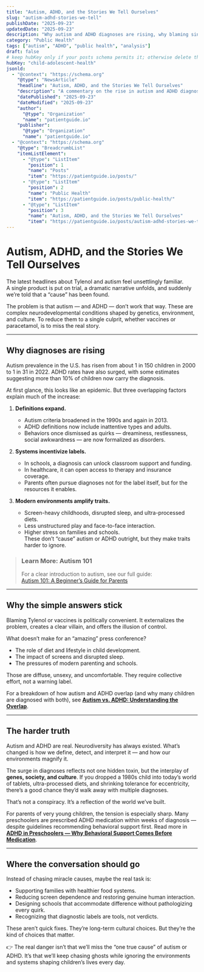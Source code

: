 ```yaml
---
title: "Autism, ADHD, and the Stories We Tell Ourselves"
slug: "autism-adhd-stories-we-tell"
publishDate: "2025-09-23"
updatedDate: "2025-09-23"
description: "Why autism and ADHD diagnoses are rising, why blaming single causes like Tylenol or vaccines misses the point, and where the conversation should go instead."
category: "Public Health"
tags: ["autism", "ADHD", "public health", "analysis"]
draft: false
# keep hubKey only if your posts schema permits it; otherwise delete the next line
hubKey: "child-adolescent-health"
jsonld:
  - "@context": "https://schema.org"
    "@type": "NewsArticle"
    "headline": "Autism, ADHD, and the Stories We Tell Ourselves"
    "description": "A commentary on the rise in autism and ADHD diagnoses, exploring definitions, culture, and environment over simple scapegoats."
    "datePublished": "2025-09-23"
    "dateModified": "2025-09-23"
    "author":
      "@type": "Organization"
      "name": "patientguide.io"
    "publisher":
      "@type": "Organization"
      "name": "patientguide.io"
  - "@context": "https://schema.org"
    "@type": "BreadcrumbList"
    "itemListElement":
      - "@type": "ListItem"
        "position": 1
        "name": "Posts"
        "item": "https://patientguide.io/posts/"
      - "@type": "ListItem"
        "position": 2
        "name": "Public Health"
        "item": "https://patientguide.io/posts/public-health/"
      - "@type": "ListItem"
        "position": 3
        "name": "Autism, ADHD, and the Stories We Tell Ourselves"
        "item": "https://patientguide.io/posts/autism-adhd-stories-we-tell/"
---
```



# Autism, ADHD, and the Stories We Tell Ourselves

The latest headlines about Tylenol and autism feel unsettlingly familiar.  
A single product is put on trial, a dramatic narrative unfolds, and suddenly we’re told that a “cause” has been found.  

The problem is that autism — and ADHD — don’t work that way. These are complex neurodevelopmental conditions shaped by genetics, environment, and culture. To reduce them to a single culprit, whether vaccines or paracetamol, is to miss the real story.  

---

## Why diagnoses are rising

Autism prevalence in the U.S. has risen from about 1 in 150 children in 2000 to 1 in 31 in 2022. ADHD rates have also surged, with some estimates suggesting more than 10% of children now carry the diagnosis.  

At first glance, this looks like an epidemic. But three overlapping factors explain much of the increase:  

1. **Definitions expand.**  
   - Autism criteria broadened in the 1990s and again in 2013.  
   - ADHD definitions now include inattentive types and adults.  
   - Behaviors once dismissed as quirks — dreaminess, restlessness, social awkwardness — are now formalized as disorders.  

2. **Systems incentivize labels.**  
   - In schools, a diagnosis can unlock classroom support and funding.  
   - In healthcare, it can open access to therapy and insurance coverage.  
   - Parents often pursue diagnoses not for the label itself, but for the resources it enables.  

3. **Modern environments amplify traits.**  
   - Screen-heavy childhoods, disrupted sleep, and ultra-processed diets.  
   - Less unstructured play and face-to-face interaction.  
   - Higher stress on families and schools.  
   These don’t “cause” autism or ADHD outright, but they make traits harder to ignore.  

> ### Learn More: Autism 101  
> For a clear introduction to autism, see our full guide:  
> [Autism 101: A Beginner’s Guide for Parents](/guides/child-adolescent-health/autism-101)

---

## Why the simple answers stick

Blaming Tylenol or vaccines is politically convenient. It externalizes the problem, creates a clear villain, and offers the illusion of control.  

What doesn’t make for an “amazing” press conference?  
- The role of diet and lifestyle in child development.  
- The impact of screens and disrupted sleep.  
- The pressures of modern parenting and schools.  

Those are diffuse, unsexy, and uncomfortable. They require collective effort, not a warning label.  

For a breakdown of how autism and ADHD overlap (and why many children are diagnosed with both), see [**Autism vs. ADHD: Understanding the Overlap**](/guides/child-adolescent-health/autism-vs-adhd).  

---

## The harder truth

Autism and ADHD are real. Neurodiversity has always existed. What’s changed is how we define, detect, and interpret it — and how our environments magnify it.  

The surge in diagnoses reflects not one hidden toxin, but the interplay of **genes, society, and culture**. If you dropped a 1980s child into today’s world of tablets, ultra-processed diets, and shrinking tolerance for eccentricity, there’s a good chance they’d walk away with multiple diagnoses.  

That’s not a conspiracy. It’s a reflection of the world we’ve built.  

For parents of very young children, the tension is especially sharp. Many preschoolers are prescribed ADHD medication within weeks of diagnosis — despite guidelines recommending behavioral support first. Read more in [**ADHD in Preschoolers — Why Behavioral Support Comes Before Medication**](/guides/child-adolescent-health/adhd-preschool-behavior-first).  

---

## Where the conversation should go

Instead of chasing miracle causes, maybe the real task is:  
- Supporting families with healthier food systems.  
- Reducing screen dependence and restoring genuine human interaction.  
- Designing schools that accommodate difference without pathologizing every quirk.  
- Recognizing that diagnostic labels are tools, not verdicts.  

These aren’t quick fixes. They’re long-term cultural choices. But they’re the kind of choices that matter.  

👉 The real danger isn’t that we’ll miss the “one true cause” of autism or ADHD. It’s that we’ll keep chasing ghosts while ignoring the environments and systems shaping children’s lives every day.  
